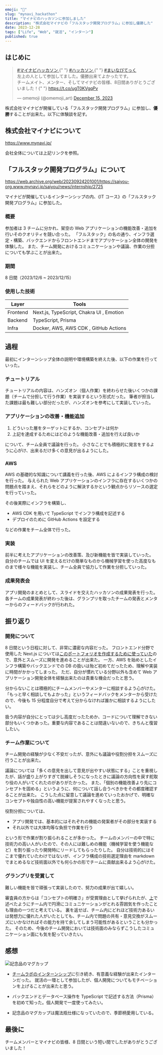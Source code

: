 ```yaml
---
emoji: "🏃"
slug: "mynavi_hackathon"
title: "マイナビのハッカソンに参加しました"
description: "株式会社マイナビの「フルスタック開発プログラム」に参加し優勝した"
date: 2023-12-28
tags: ["Life", "Web", "就活", "インターン"]
published: true
---
```


## はじめに

<blockquote class="twitter-tweet">
  <p lang="ja" dir="ltr">
    <a href="https://twitter.com/hashtag/%E3%83%9E%E3%82%A4%E3%83%8A%E3%83%93%E3%83%8F%E3%83%83%E3%82%AB%E3%82%BD%E3%83%B3?src=hash&amp;ref_src=twsrc%5Etfw">
      #マイナビハッカソン
    </a>{" "}
    <a href="https://twitter.com/hashtag/%E3%83%8F%E3%83%83%E3%82%AB%E3%82%BD%E3%83%B3?src=hash&amp;ref_src=twsrc%5Etfw">
      #ハッカソン
    </a>{" "}
    <a href="https://twitter.com/hashtag/%E3%81%BE%E3%81%84%E3%81%AA%E3%81%B3%E3%81%A6%E3%81%A3%E3%81%8F?src=hash&amp;ref_src=twsrc%5Etfw">
      #まいなびてっく
    </a>
    <br />
    左上の人として参加してました。優勝出来てよかったです。
    <br />
    チームメイト、メンター、そしてマイナビの皆様、8日間ありがとうございました！{" "}
    <a href="https://t.co/ugT0KVgqPv">https://t.co/ugT0KVgqPv</a>
  </p>
  &mdash; omemoji (@omemoji_art) <a href="https://twitter.com/omemoji_art/status/1735580316537151591?ref_src=twsrc%5Etfw">December 15, 2023</a>
</blockquote>
<script
  async
  src="https://platform.twitter.com/widgets.js"
  charset="utf-8"
></script>

株式会社マイナビが開催している「フルスタック開発プログラム」に参加し、**優勝**することが出来た。以下に体験談を記す。

## 株式会社マイナビについて

https://www.mynavi.jp/

会社全体については上記リンクを参照。

## 「フルスタック開発プログラム」について

https://web.archive.org/web/20230924201001/https://saiyou-org.www.mynavi.jp/saiyou/news/internship/2725

マイナビが開催しているインターンシップの内、《IT コース》の「フルスタック開発プログラム」に参加した。

### 概要

参加者は 3 チームに分かれ、架空の Web アプリケーションの機能改善・追加を行いそのクオリティを競い合った。
「フルスタック」の名の通り、インフラ選定・構築、バックエンドからフロントエンドまでアプリケーション全体の開発を体験した。
また、チーム開発におけるコミュニケーションや議論、作業の分担についても学ぶことが出来た。

### 期間

8 日間（2023/12/6 ~ 2023/12/15）

### 使用した技術

| Layer    | Tools                                    |
| -------- | ---------------------------------------- |
| Frontend | Next.js, TypeScript, Chakra UI , Emotion |
| Backend  | TypeScript, Prisma                       |
| Infra    | Docker, AWS, AWS CDK , GitHub Actions    |

## 過程

最初にインターンシップ全体の説明や環境構築を終えた後、以下の作業を行っていった。

### チュートリアル

チュートリアルの内容は、ハンズオン（個人作業）を終わらせた後いくつかの課題（チームで分担して行う作業）を実装するという形式だった。
筆者が担当した課題は最も難しい部分だったが、ハンズオンを参考にして実装していった。

### アプリケーションの改善・機能追加

1. どういった層をターゲットにするか、コンセプトは何か
2. 上記を達成するためにはどのような機能改善・追加を行えば良いか

について、チーム全員で議論を行った。
小さなことでも積極的に発言をするように心がけ、出来るだけ多くの意見が出るようにした。

### AWS

AWS の基礎的な知識について講義を行った後、AWS によるインフラ構成の検討を行った。
与えられた Web アプリケーションのインフラに存在するいくつかの問題点を踏まえ、それらをどのように解決するかという観点からリソースの選定を行っていった。

その後実際にインフラを構築し、

- AWS CDK を用いて TypeScript でインフラ構成を記述する
- デプロイのために GitHub Actions を設定する

などの作業をチーム全体で行った。

### 実装

前半に考えたアプリケーションの改善策、及び新機能を皆で実装していった。
自分のチームでは UI を変えるだけの簡単なものから機械学習を使った高度なものまで様々な機能を実装し、チーム全員で協力して作業を分担していった。

### 成果発表会

アプリ開発のまとめとして、スライドを交えたハッカソンの成果発表を行った。
各チームの成果発表が終わった後は、グランプリを取ったチームの発表とメンターからのフィードバックが行われた。

## 振り返り

### 開発について

8 日間という日程に対して、非常に濃密な内容だった。
フロントエンド分野で使用した Next.js については[このポートフォリオを作成するために使っていた](https://omemoji.com/articles/portfolio_renewal/)ので、意外とスムーズに開発を進めることが出来た。
一方、AWS を始めとしたインフラ構築やバックエンドでの DB の扱いは殆ど初めてだったため、理解や実装に時間がかかってしまった。
ただ、自分が慣れている分野以外も含めて Web アプリケーション開発全体を経験出来たのは貴重な機会だったと思う。

分からないことは積極的にチームメンバーやメンターに相談するよう心がけた。
「もっと早く相談してもよかった」というフィードバックをメンターから受けたので、今後も 15 分程度自分で考えて分からなければ誰かに相談するようにしたい。

扱う内容が自分にとっては少し高度だったためか、コードについて理解できない部分もいくつかあった。重要な内容であることは間違いないので、きちんと復習したい。

### チーム作業について

チーム開発の経験が少なく不安だったが、意外にも議論や役割分担をスムーズに行うことが出来た。

議論については「多くの意見を出して意見が出やすい状態にする」ことを重視したが、話が盛り上がりすぎて脱線しそうになったときに議論の方向性を戻す舵取り役の人がいてくれたのがありがたかった。
また、「個別の機能改善より先にコンセプトを固める」というように、何について話し合うべきかをその都度確認することが出来た。
こうした点に留意して議論を進めていったおかげで、明確なコンセプトや独自性の高い機能が提案されやすくなったと思う。

役割分担については、

- アプリ開発では、基本的にはそれぞれの機能の発案者がその部分を実装する
- それ以外では大体均等な負担で作業を行う

という形で作業が割り振られることが多かった。
チームのメンバーの中で特に技術力の高い人がいたので、その人には難しめの機能（機械学習を使う機能など）を割り振ったり開発時にリードしてもらったりした。
自分は技術的にはそこまで優れていたわけではないが、インフラ構成の技術選定理由を markdown でまとめるなど技術面以外でも何らかの形でチームに貢献出来るよう心がけた。

### グランプリを受賞して

難しい機能を皆で頑張って実装したので、努力の成果が出て嬉しい。

審査員の方からは「コンセプトの明確さ」が受賞理由として挙げられたが、[上](#チーム作業について)で述べたようにチーム内で円滑にコミュニケーションがとれる雰囲気を作ったことも理由の一つだと考えている。
裏を返せば、チーム内にどれほど技術力あるいは発想力に優れた人がいたとしても、チーム内で問題の共有・意見交換がスムーズにいかなければその能力を持て余してしまう可能性があるということも分かった。
そのため、今後のチーム開発においては技術面のみならずこうしたコミュニケーション面にも気を配っていきたい。

## 感想

![記念品のマグカップ](01.jpg)

- [チームラボのインターンシップ](https://omemoji.com/articles/teamlab)に引き続き、有意義な経験が出来たインターンだった。
  就活の一環として参加したが、個人開発についてもモチベーションを上げることが出来たと思う。

- バックエンドとデータベース操作を TypeScript で記述する方法（Prisma）を初めて知った。個人開発で一度使ってみたい。

- 記念品のマグカップは魔法瓶仕様になっていたので、季節柄愛用している。

## 最後に

チームメンバーとマイナビの皆様、8 日間という短い間でしたがありがとうございました！
